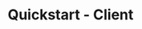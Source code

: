 ---
title: 'Quickstart - Client'
description: 'Generic usage of sync Python client.'
icon: 'code'
---